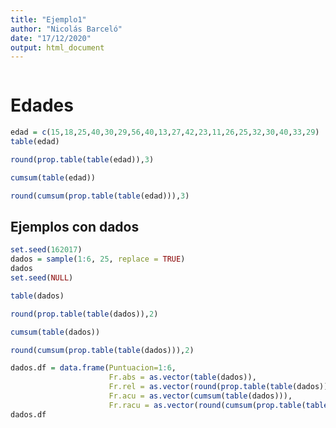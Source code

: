 ```yaml
---
title: "Ejemplo1"
author: "Nicolás Barceló"
date: "17/12/2020"
output: html_document
---
```

```r

```

# Edades
```r
edad = c(15,18,25,40,30,29,56,40,13,27,42,23,11,26,25,32,30,40,33,29)
table(edad)
```

```r
round(prop.table(table(edad)),3)
```

```r
cumsum(table(edad))
```

```r
round(cumsum(prop.table(table(edad))),3)
```
## Ejemplos con dados
```r
set.seed(162017)
dados = sample(1:6, 25, replace = TRUE)
dados
set.seed(NULL)
```
```r
table(dados)
```

```r
round(prop.table(table(dados)),2)
```
```r
cumsum(table(dados))
```
```r
round(cumsum(prop.table(table(dados))),2)
```
```r
dados.df = data.frame(Puntuacion=1:6,
                      Fr.abs = as.vector(table(dados)),
                      Fr.rel = as.vector(round(prop.table(table(dados)),2)),
                      Fr.acu = as.vector(cumsum(table(dados))),
                      Fr.racu = as.vector(round(cumsum(prop.table(table(dados))),2)))
dados.df
```

